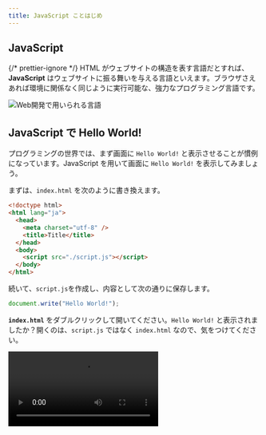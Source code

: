 ```yaml
---
title: JavaScript ことはじめ
---
```



## <Term type="javascript">JavaScript</Term>

{/* prettier-ignore */}
<Term type="html">HTML</Term> がウェブサイトの構造を表す言語だとすれば、<Term type="javascript">**JavaScript**</Term> はウェブサイトに振る舞いを与える言語といえます。ブラウザさえあれば環境に関係なく同じように実行可能な、強力なプログラミング言語です。

![Web開発で用いられる言語](../02-html/web-development-languages.drawio.svg)

## <Term type="javascript">JavaScript</Term> で Hello World!

プログラミングの世界では、まず画面に `Hello World!` と表示させることが慣例になっています。<Term type="javascript">JavaScript</Term> を用いて画面に `Hello World!` を表示してみましょう。

まずは、`index.html` を次のように書き換えます。

```html title="index.html"
<!doctype html>
<html lang="ja">
  <head>
    <meta charset="utf-8" />
    <title>Title</title>
  </head>
  <body>
    <script src="./script.js"></script>
  </body>
</html>
```

続いて、`script.js`を作成し、内容として次の通りに保存します。

```javascript title="script.js"
document.write("Hello World!");
```

**`index.html`** をダブルクリックして開いてください。`Hello World!` と表示されましたか？開くのは、`script.js` ではなく `index.html` なので、気をつけてください。

<video src={helloWorldByJavascriptVideo} controls />

## <Term type="javascript">JavaScript</Term> が動く仕組み

<Term type="html">HTML</Term> ファイルの中に、以下のような記述があります。

```html title="index.html"
<script src="./script.js"></script>
```

まず、この記述によって、 `script.js` ファイルがブラウザによって読み込まれます。この `script.js` に記述されているのが <Term type="javascript">JavaScript</Term> です。

:::info

この講座の中では、`script` <Term type="element">要素</Term>を常に **`body` <Term type="element">要素</Term>の末尾**に記述するようにします。これは、<Term type="javascript">JavaScript</Term> が読み込まれるタイミングで他のすべての <Term type="element">HTML 要素</Term>がすでに表示されていることを保証するためです。

:::

## <Term type="javascript">JavaScript</Term> の基本文法

{/* prettier-ignore */}
<Term type="javascript">JavaScript</Term> のプログラムで、セミコロンで区切られた部分を<Term type="javascriptStatement">文</Term>と呼びます。
<Term type="javascript">JavaScript</Term> の実行環境は、プログラム中に含まれる<Term type="javascriptStatement">文</Term>を上から下に向けて順番に実行していきます。
`document.write` はブラウザの画面に出力するための命令です。

```javascript title="script.js"
document.write("Hello World1");
document.write("Hello World2");
document.write("Hello World3");
```

:::tip

改行が表示されず困っていますか？`document.write`は HTML タグを出力できます。`<br>`を用いたり、`p`タグで囲んでみたりしてみましょう。

:::

## コメント

`//` から行末までの部分や、`/*` から `*/` で囲まれた部分は**コメント**とみなされ、プログラムの実行に影響を与えません。この講座内でもプログラムの意味を説明するのに利用していきます。

```javascript title="script.js"
// この部分はコメントです
document.write("Hello World"); // この部分もコメントです
/* この部分も
やはりコメントです。 */
```
